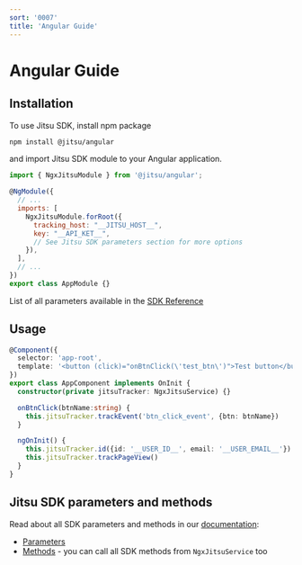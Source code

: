 ```yaml
---
sort: '0007'
title: 'Angular Guide'
---
```


# Angular Guide

## Installation

To use Jitsu SDK, install npm package

```bash
npm install @jitsu/angular
```

and import Jitsu SDK module to your Angular application.

```javascript
import { NgxJitsuModule } from '@jitsu/angular';

@NgModule({
  // ...
  imports: [
    NgxJitsuModule.forRoot({
      tracking_host: "__JITSU_HOST__",
      key: "__API_KET__",
      // See Jitsu SDK parameters section for more options
    }),
  ],
  // ...
})
export class AppModule {}
```

List of all parameters available in the [SDK Reference](/docs/sending-data/js-sdk/reference/parameters-reference)

## Usage

```typescript
@Component({
  selector: 'app-root',
  template: '<button (click)="onBtnClick(\'test_btn\')">Test button</button>',
})
export class AppComponent implements OnInit {
  constructor(private jitsuTracker: NgxJitsuService) {}

  onBtnClick(btnName:string) {
    this.jitsuTracker.trackEvent('btn_click_event', {btn: btnName})
  }

  ngOnInit() {
    this.jitsuTracker.id({id: '__USER_ID__', email: '__USER_EMAIL__'})
    this.jitsuTracker.trackPageView()
  }
}
```

## Jitsu SDK parameters and methods

Read about all SDK parameters and methods in our [documentation](/docs/sending-data/js-sdk):

* [Parameters](/docs/sending-data/js-sdk/parameters-reference)
* [Methods](/docs/sending-data/js-sdk/methods-reference) - you can call all SDK methods from `NgxJitsuService` too
